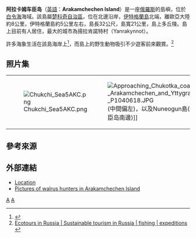 {{Infobox islands
| name             = 阿拉卡姆車臣島<br>Arakamchechen 
| local name      = Аракамчечен / ''Kigini''<!-- or local name to remove the "native name:" prefix -->
| sobriquet        = <!-- or nickname -->
| etymology        = 
| image name       = Arakamchechen1w.png
| image size       = 
| image caption    = 阿拉卡姆車臣島與伊特格蘭島相對位置
| image alt        = 
| map              = Russia
| map_caption      = 阿拉卡姆車臣島在俄羅斯的位置
| location         = [[白令海|白令海]]
| coordinates      = {{coord|64|45|N|172|23|W|region:RU_type:isle|display=inline,title}}
| archipelago      = 
| waterbody        = 
| total islands    = 
| major islands    = 
| area km2         = 276.8
| area footnotes   = 
| rank             = 
| length km        = 32<!-- or length m  -->
| length footnotes = 
| width km         = 21<!-- or width m  -->
| width footnotes  =
| coastline km     = <!-- or coastline m  -->
| coastline footnotes = 
| elevation m      = 613
| elevation footnotes = 
| highest mount    = <!--name-->
| Country heading  = 
| country          = [[俄羅斯|俄羅斯]]
| country admin divisions title     = [[遠東聯邦管區|聯邦主體]]
| country admin divisions           = [[楚科奇自治區|楚科奇]]
| country admin divisions title 1   = 
| country admin divisions 1         = 
| country admin divisions title 2   = 
| country admin divisions 2         = 
| country capital                   = 
| country largest city              = 
| country largest city population   = 
| country leader title              = 
| country leader name               = 
| country 1                         = 
| country 1 admin divisions title   = 
| country 1 admin divisions         = 
| country 1 admin divisions title 1 = 
| country 1 admin divisions 1       = 
| country 1 admin divisions title 2 = 
| country 1 admin divisions 2       = 
| country 1 capital city            = 
| country 1 largest city            = 
| country 1 largest city population = 
| country 1 leader title            = 
| country 1 leader name             = 
| demonym          = 
| population       = 0
| population as of = 
| population footnotes = 
| population rank = 
| population rank max = 
| density km2      = 
| density rank     =
| density footnotes = 
| ethnic groups    = 
| website          = 
| additional info  = 
}}

'''阿拉卡姆车臣岛'''（[[英語|英語]]：'''Arakamchechen Island'''）是一座[[俄羅斯|俄羅斯]]的島嶼，位於[[白令海|白令海]]海域。該島屬[[楚科奇自治區|楚科奇自治區]]，位在{{le|恰普里诺角|Cape Chaplino}}北邊沿岸，[[伊特格蘭島|伊特格蘭島]]北端，離歐亞大陸約8公里，伊特格蘭島約5公里左右，島長32公尺，島寬21公里，島上多丘陵。島上目前有人居住，最大的城市為揚拉肯諾特村（Yanrakynnot）。

許多海象生活在該島海岸上<ref>{{Cite web |url=http://www.bbc.co.uk/nature/animals/features/185index.shtml |title=BBC - Science & Nature - Articles - Explorer's Guide to the Arctic<!--Bot-generated title--> |access-date=2015-05-24 |archive-date=2008-04-07 |archive-url=https://web.archive.org/web/20080407215116/http://www.bbc.co.uk/nature/animals/features/185index.shtml |dead-url=no }}</ref>，而島上的野生動物吸引不少遊客前來觀賞。<ref>[http://www.ecotravel.ru/eng/tours/3/85/ Ecotours in Russia | Sustainable tourism in Russia | fishing | expeditions<!--Bot-generated title-->] {{webarchive|url=https://web.archive.org/web/20080302172041/http://www.ecotravel.ru/eng/tours/3/85/ |date=2008-03-02 }}</ref>

==照片集==
{|
|[[Image:Chukchi_Sea5AKC.png|thumb]]
|[[File:Approaching_Chukotka_coast_-_Arakamchechen_and_Yttygran_Islands_-_P1040618.JPG|thumb]](中間偏左)，以及Nuneogun島(阿拉卡姆车臣岛南邊)]]
|}

==參考來源==
{{reflist}}

==外部連結==
*[http://worldmaps.web.infoseek.co.jp/russia_guide.htm Location] {{Wayback|url=http://worldmaps.web.infoseek.co.jp/russia_guide.htm |date=20080109202105 }}
*[http://www.danitadelimont.com/results.asp?txtkeys1=Bering+Sea Pictures of walrus hunters in Arakamchechen Island] {{Wayback|url=http://www.danitadelimont.com/results.asp?txtkeys1=Bering+Sea |date=20160401173723 }}

{{白令海岛屿列表}}
{{Pacific Islands}}

[[Category:楚科奇自治區島嶼|A]]
[[Category:白令海島嶼|A]]
